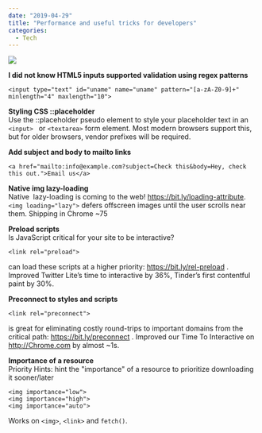 ---
date: "2019-04-29"
title: "Performance and useful tricks for developers"
categories:
  - Tech
---

![](./joshua-aragon-1247600-unsplash.jpg)

**I did not know HTML5 inputs supported validation using regex patterns**
```
<input type="text" id="uname" name="uname" pattern="[a-zA-Z0-9]+" minlength="4" maxlength="10"> 
```

**Styling CSS ::placeholder**  
Use the ::placeholder pseudo element to style your placeholder text in an 
```<input> ``` or ```<textarea>``` form element. Most modern browsers support this, but for older browsers, vendor prefixes will be required.  
  
**Add subject and body to mailto links** 
```
<a href="mailto:info@example.com?subject=Check this&body=Hey, check this out.">Email us</a>  
```
  
**Native img lazy-loading**  
Native <img> lazy-loading is coming to the web! https://bit.ly/loading-attribute. 
```<img loading="lazy">``` defers offscreen images until the user scrolls near them. Shipping in Chrome ~75  
  
**Preload scripts**  
Is JavaScript critical for your site to be interactive? 
```
<link rel="preload">
```
can load these scripts at a higher priority: https://bit.ly/rel-preload . Improved Twitter Lite’s time to interactive by 36%, Tinder’s first contentful paint by 30%.  
  
**Preconnect to styles and scripts**
```
<link rel="preconnect">
```
is great for eliminating costly round-trips to important domains from the critical path: https://bit.ly/preconnect . Improved our Time To Interactive on http://Chrome.com  by almost ~1s. 
  
**Importance of a resource**  
Priority Hints: hint the "importance" of a resource to prioritize downloading it sooner/later
```
<img importance="low"> 
<img importance="high"> 
<img importance="auto">
```
Works on ```<img>```, ```<link>``` and ```fetch()```.


